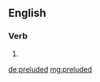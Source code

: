 ==English==

===Verb===
{{head|en|verb form}}

# {{en-past of|prelude}}

[[de:preluded]]
[[mg:preluded]]